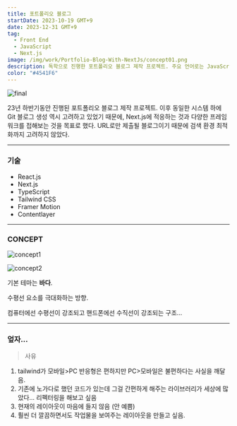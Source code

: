 ```yaml
---
title: 포트폴리오 블로그
startDate: 2023-10-19 GMT+9
date: 2023-12-31 GMT+9
tag:
  - Front End
  - JavaScript
  - Next.js
image: /img/work/Portfolio-Blog-With-NextJs/concept01.png
description: 독학으로 진행한 포트폴리오 블로그 제작 프로젝트. 주요 언어로는 JavaScript, SCSS, Markdown이 사용되었습니다.
color: "#4541F6"
---
```


![final](/img/work/Portfolio-Blog-With-NextJs/concept01.png)

23년 하반기동안 진행된 포트폴리오 블로그 제작 프로젝트. 이후 동일한 시스템 하에 Git 블로그 생성 역시 고려하고 있었기 때문에, Next.js에 적응하는 것과 다양한 프레임워크를 접해보는 것을 목표로 했다. URL로만 제출될 블로그이기 때문에 검색 환경 최적화까지 고려하지 않았다.

---

### 기술

- React.js
- Next.js
- TypeScript
- Tailwind CSS
- Framer Motion
- Contentlayer

---

### CONCEPT

![concept1](/img/work/Portfolio-Blog-With-NextJs/concept01.png)

![concept2](/img/work/Portfolio-Blog-With-NextJs/concept02.png)

기본 테마는 **바다**.

수평선 요소를 극대화하는 방향.

컴퓨터에선 수평선이 강조되고 핸드폰에선 수직선이 강조되는 구조...

---

### 엎자...

> 사유

1. tailwind가 모바일>PC 반응형은 편하지만 PC>모바일은 불편하다는 사실을 깨달음.
1. 기존에 노가다로 했던 코드가 있는데 그걸 간편하게 해주는 라이브러리가 세상에 많았다... 리펙터링을 해보고 싶음
1. 현재의 레이아웃이 마음에 들지 않음 (안 예쁨)
1. 훨씬 더 깔끔하면서도 작업물을 보여주는 레이아웃을 만들고 싶음.
